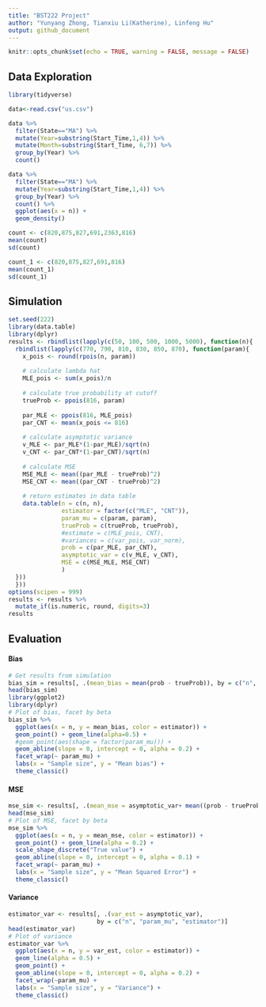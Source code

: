 ```yaml
---
title: "BST222 Project"
author: "Yunyang Zhong, Tianxiu Li(Katherine), Linfeng Hu"
output: github_document
---
```


```r
knitr::opts_chunk$set(echo = TRUE, warning = FALSE, message = FALSE)
```

## Data Exploration

```r
library(tidyverse)

data<-read.csv("us.csv")
```

```r
data %>% 
  filter(State=="MA") %>% 
  mutate(Year=substring(Start_Time,1,4)) %>% 
  mutate(Month=substring(Start_Time, 6,7)) %>% 
  group_by(Year) %>% 
  count()
```

```r
data %>% 
  filter(State=="MA") %>% 
  mutate(Year=substring(Start_Time,1,4)) %>% 
  group_by(Year) %>% 
  count() %>% 
  ggplot(aes(x = n)) +
  geom_density()
```

```r
count <- c(820,875,827,691,2363,816)
mean(count)
sd(count)

count_1 <- c(820,875,827,691,816)
mean(count_1)
sd(count_1)
```

## Simulation

```r
set.seed(222)
library(data.table)
library(dplyr)
results <- rbindlist(lapply(c(50, 100, 500, 1000, 5000), function(n){
  rbindlist(lapply(c(770, 790, 810, 830, 850, 870), function(param){
    x_pois <- round(rpois(n, param))
    
    # calculate lambda hat
    MLE_pois <- sum(x_pois)/n
    
    # calculate true probability at cutoff
    trueProb <- ppois(816, param)
    
    par_MLE <- ppois(816, MLE_pois)
    par_CNT <- mean(x_pois <= 816)
    
    # calculate asymptotic variance 
    v_MLE <- par_MLE*(1-par_MLE)/sqrt(n)
    v_CNT <- par_CNT*(1-par_CNT)/sqrt(n)
    
    # calculate MSE
    MSE_MLE <- mean((par_MLE - trueProb)^2)
    MSE_CNT <- mean((par_CNT - trueProb)^2)
    
    # return estimates in data table
    data.table(n = c(n, n),
               estimator = factor(c("MLE", "CNT")),
               param_mu = c(param, param),
               trueProb = c(trueProb, trueProb), 
               #estimate = c(MLE_pois, CNT),
               #variances = c(var_pois, var_norm),
               prob = c(par_MLE, par_CNT),
               asymptotic_var = c(v_MLE, v_CNT),
               MSE = c(MSE_MLE, MSE_CNT)
               )
  }))
  }))
options(scipen = 999)
results <- results %>%
  mutate_if(is.numeric, round, digits=3)
results
```

## Evaluation

#### Bias

```r
# Get results from simulation
bias_sim = results[, .(mean_bias = mean(prob - trueProb)), by = c("n", "param_mu", "estimator")]
head(bias_sim)
library(ggplot2)
library(dplyr)
# Plot of bias, facet by beta
bias_sim %>%
  ggplot(aes(x = n, y = mean_bias, color = estimator)) + 
  geom_point() + geom_line(alpha=0.5) +
  #geom_point(aes(shape = factor(param_mu))) +
  geom_abline(slope = 0, intercept = 0, alpha = 0.2) + 
  facet_wrap(~ param_mu) +
  labs(x = "Sample size", y = "Mean bias") +
  theme_classic()
```

#### MSE

```r
mse_sim <- results[, .(mean_mse = asymptotic_var+ mean((prob - trueProb)^2)), by = c("n", "param_mu", "estimator")]
head(mse_sim)
# Plot of MSE, facet by beta
mse_sim %>%
  ggplot(aes(x = n, y = mean_mse, color = estimator)) +
  geom_point() + geom_line(alpha = 0.2) +
  scale_shape_discrete("True value") +
  geom_abline(slope = 0, intercept = 0, alpha = 0.1) +
  facet_wrap(~ param_mu) +
  labs(x = "Sample size", y = "Mean Squared Error") +
  theme_classic()
```

#### Variance

```r
estimator_var <- results[, .(var_est = asymptotic_var), 
                         by = c("n", "param_mu", "estimator")]
head(estimator_var)
# Plot of variance
estimator_var %>%
  ggplot(aes(x = n, y = var_est, color = estimator)) +
  geom_line(alpha = 0.5) +
  geom_point() + 
  geom_abline(slope = 0, intercept = 0, alpha = 0.2) +
  facet_wrap(~param_mu) +
  labs(x = "Sample size", y = "Variance") +
  theme_classic()
```
